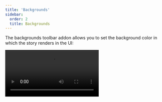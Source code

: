 ```yaml
---
title: 'Backgrounds'
sidebar:
  order: 2
  title: Backgrounds
---
```


The backgrounds toolbar addon allows you to set the background color in which the story renders in the UI:

<Video src="../_assets/essentials/addon-backgrounds-optimized.mp4" />

## Configuration

By default, the backgrounds toolbar includes a light and dark background.

But you're not restricted to these backgrounds, you can configure your own set of colors with the `parameters.backgrounds` [parameter](../writing-stories/parameters.mdx) in your [`.storybook/preview.js`](../configure/index.mdx#configure-story-rendering):

{/* prettier-ignore-start */}

<CodeSnippets path="storybook-preview-configure-background-colors.md" />

{/* prettier-ignore-end */}

If you define the `default` property, the addon will apply it to all stories. Otherwise, it's only listed as an available color.


### Overriding backgrounds with globals

The Backgrounds addon enables you to change the background color applied to a story by selecting from the list of predefined background colors in the toolbar. If you need, you can opt into the globals API to configure backgrounds to ensure that a story always uses a specific background color regardless of the existing configuration.

To enable it, you'll need to take some additional steps to set it up properly. Our recommendation for configuring and using the globals API with the Backgrounds addon is detailed below.

Update your [`.storybook/main.js|ts`](../configure/index.mdx#configure-your-storybook-project) to include the [`backgroundsStoryGlobals`](../api/main-config/main-config-features.mdx#backgroundsstoryglobals) option within Storybok's `features` configuration.

{/* prettier-ignore-start */}

<CodeSnippets path="main-config-features-backgrounds-story-globals.md" />

{/* prettier-ignore-end */}

<Callout variant="info">

Enabling this API will turn off the ability to change any options from the toolbar to ensure that the background is always set to the intended value for the story.

</Callout>

Adjust the `backgrounds` parameter in your [`.storybook/preview.js|ts`](../configure/index.mdx#configure-story-rendering) with an `options` object to define the available background colors for your stories.


{/* prettier-ignore-start */}

<CodeSnippets path="storybook-preview-migrate-backgrounds-globals.md" />

{/* prettier-ignore-end */}

Update your stories to enable the new story globals API using the `global` configuration option to set the required options for your stories.

{/* prettier-ignore-start */}

<CodeSnippets path="storybook-addon-backgrounds-global-api.md" usesCsf3 />

{/* prettier-ignore-end */}

### Extending the configuration

You can also define backgrounds per-component or per-story basis through [parameter inheritance](../writing-stories/parameters.mdx#component-parameters):

{/* prettier-ignore-start */}

<CodeSnippets path="storybook-addon-backgrounds-configure-backgrounds.md" />

{/* prettier-ignore-end */}

You can also override a single key on the `backgrounds` parameter:

{/* prettier-ignore-start */}

<CodeSnippets path="storybook-addon-backgrounds-override-background-color.md" usesCsf3 />

{/* prettier-ignore-end */}

### Disable backgrounds

If you want to turn off backgrounds in a story, you can do so by setting the `backgrounds` parameter like so:

{/* prettier-ignore-start */}

<CodeSnippets path="storybook-addon-backgrounds-disable-backgrounds.md" usesCsf3/>

{/* prettier-ignore-end */}

### Grid

The Backgrounds toolbar also includes a Grid selector, which allows you to quickly see if your components are aligned.

You don't need additional configuration to get started. But its properties are fully customizable; if you don't supply any value to any of its properties, they'll default to the following values:

{/* prettier-ignore-start */}

<CodeSnippets path="storybook-addon-backgrounds-configure-grid.md" />

{/* prettier-ignore-end */}

## API

### Parameters

This addon contributes the following [parameters](../writing-stories/parameters.mdx) to Storybook, under the `backgrounds` namespace:

#### `default`

Type: `string`

Default background color. Must match the `name` property of one of the [available colors](#values). Required if you haven't opted into the [globals API](#overriding-backgrounds-with-globals).

#### `options`

Type: `Record<string, { name: string; value: string }>`

#### `disabled`

Type: `boolean`

Turn off this addon's behavior. If you wish to turn off this addon for the entire Storybook, you should do so when registering `addon-essentials`. See the [essential addon's docs](../essentials/index.mdx#disabling-addons) for more information.

This parameter is most useful to allow overriding at more specific levels. For example, if this parameter is set to `true` at the project level, it could be re-enabled by setting it to `false` at the meta (component) or story level.

<Callout variant="info">

The `disabled` parameter is only available with the globals API introduced in Storybook 8.3. If you're using a previous Storybook version, use the `disable` parameter instead.

</Callout>

#### `grid`

Type:

```ts
{
 cellAmount?: number;
 cellSize?: number;
 disable?: boolean;
 offsetX?: number;
 offsetY?: number;
 opacity?: number;
}
```

##### `grid.cellAmount`

Type: `number`

Default: `5`

Specify the size of the minor grid lines.

##### `grid.cellSize`

Type: `number`

Default: `20`

Specify the size of the major grid lines.

##### `grid.disable`

Type: `boolean`

Turn off the grid.

##### `grid.offsetX`

Type: `number`

Default: `0` if [story layout](../api/parameters.mdx#layout) is `'fullscreen'`; `16` if story layout is `'padded'`

Horizontal offset of the grid.

##### `grid.offsetY`

Type: `number`

Default: `0` if [story layout](../api/parameters.mdx#layout) is `'fullscreen'`; `16` if story layout is `'padded'`

Vertical offset of the grid.

##### `grid.opacity`

Type: `number`

Default: `0.5`

The opacity of the grid lines.

#### `values`

Type: `{ name: string; value: string }[]`

Available background colors. See above for a [usage example](#configuration).

